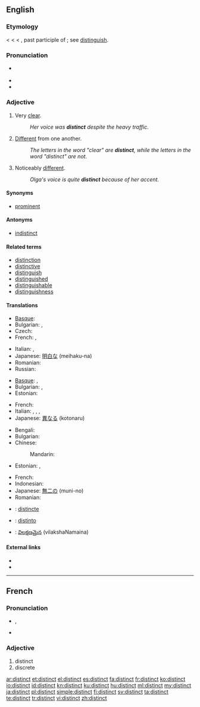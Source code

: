 ==English==

===Etymology===
< {{etyl|enm}} < {{etyl|fro}} < {{etyl|la}} {{term|distinctus}}, past participle of {{term|distinguere||to distinguish}}; see [[distinguish]].

===Pronunciation===
* {{a|RP|US}} {{IPA|/dɪˈstɪŋkt/}}
* {{audio|en-us-distinct.ogg|Audio (US)}}
* {{rhymes|ɪŋkt}}

===Adjective===
{{en-adj}}

# Very [[clear]].
#: ''Her voice was '''distinct''' despite the heavy traffic.''
# [[different|Different]] from one another.
#: ''The letters in the word "clear" are '''distinct''', while the letters in the word "distinct" are not.''
# Noticeably [[different]].
#: ''Olga's voice is quite '''distinct''' because of her accent.''

====Synonyms====
* [[prominent]]

====Antonyms====
* [[indistinct]]

====Related terms====
* [[distinction]]
* [[distinctive]]
* [[distinguish]]
* [[distinguished]]
* [[distinguishable]]
* [[distinguishness]]

====Translations====
{{trans-top|very clear}}
* [[Basque]]: {{t-|eu|garbi|xs=Basque}}
* Bulgarian: {{t+|bg|ясен}},  {{t|bg|отчетлив}}
* Czech: {{t-|cs|zřetelný|m}}
* French: {{t+|fr|distinct}}, {{t+|fr|intelligible}}
{{trans-mid}}
* Italian: {{t+|it|chiaro|m}}, {{t+|it|chiara|f}}
* Japanese: [[明白な]] (meihaku-na)
* Romanian: {{t|ro|distinct}}
* Russian: {{t|ru|разборчивый}}
{{trans-bottom}}

{{trans-top|different from one another}}
* [[Basque]]: {{t|eu|desberdin|xs=Basque}},  {{t|eu|bestelako|xs=Basque}}
* Bulgarian: {{t|bg|отделен}},  {{t+|bg|различен}}
* Estonian: {{t|et|erinev}}
{{trans-mid}}
* French: {{t+|fr|distinct}}
* Italian: {{t+|it|distinto|m}}, {{t+|it|distinta|f}}, {{t+|it|diverso|m}}, {{t+|it|diversa|f}}
* Japanese: [[異なる]] (kotonaru)
{{trans-bottom}}

{{trans-top|noticeably different}}
* Bengali: {{t-|bn|বিশেষ|tr=bishesh|sc=Beng|xs=Bengali}}
* Bulgarian: {{t|bg|особен}}
* Chinese:
*: Mandarin: {{t|zh|截然不同的|sc=Hani}}
* Estonian: {{t|et|erisugune}},  {{t|et|eristatav}}
{{trans-mid}}
* French: {{t+|fr|reconnaissable}}
* Indonesian: {{t|id|khas|xs=Indonesian}}
* Japanese: [[無二の]] (muni-no)
* Romanian: {{t|ro|distinct}}
{{trans-bottom}}

<!--Remove this section once all of the translations below have been moved into the tables above.-->
{{checktrans-top}}
* {{ttbc|ia}}: [[distincte]]
{{trans-mid}}
* {{ttbc|es}}: [[distinto]] {{m}}
* {{ttbc|te}}: [[విలక్షణమైన]] (vilakshaNamaina)
{{trans-bottom}}

====External links====
* {{R:Webster 1913}}
* {{R:Century 1911}}

----

==French==

===Pronunciation===
* {{IPA|/dis.tɛ̃/|lang=fr}}, {{SAMPA|/dis.tE~/}}
* {{homophones|distincts|lang=fr}}

===Adjective===
{{fr-adj}}

# distinct
# discrete

[[ar:distinct]]
[[et:distinct]]
[[el:distinct]]
[[es:distinct]]
[[fa:distinct]]
[[fr:distinct]]
[[ko:distinct]]
[[io:distinct]]
[[id:distinct]]
[[kn:distinct]]
[[ku:distinct]]
[[hu:distinct]]
[[ml:distinct]]
[[my:distinct]]
[[ja:distinct]]
[[pl:distinct]]
[[simple:distinct]]
[[fi:distinct]]
[[sv:distinct]]
[[ta:distinct]]
[[te:distinct]]
[[tr:distinct]]
[[vi:distinct]]
[[zh:distinct]]